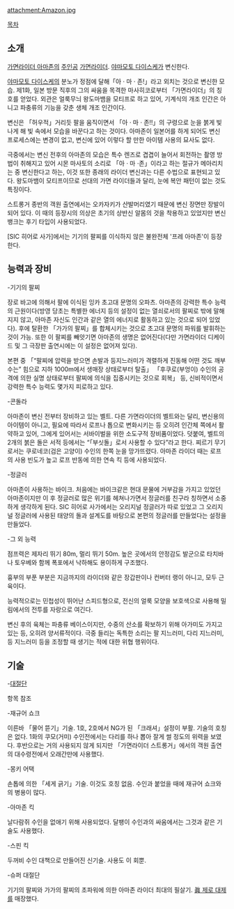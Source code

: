 attachment:Amazon.jpg 

[[목차]]
== 소개 ==
[[가면라이더 아마존]]의 [[주인공]] [[가면라이더]]. [[야마모토 다이스케]]가 변신한다.

[[야마모토 다이스케]]의 분노가 정점에 달해「아 · 마 · 존!」라고 외치는 것으로 변신한 모습. 제1화, 일본 방문 직후의 그의 싸움을 목격한 마사히코로부터 「가면라이더」의 칭호를 얻었다. 외관은 얼룩무늬 왕도마뱀을 모티프로 하고 있어, 기계식의 개조 인간은 아니고 파충류의 기능을 갖춘 생체 개조 인간이다.

변신은 「허우적」거리듯 팔을 움직이면서 「아 · 마 · 존!!」의 구령으로 눈을 붉게 빛나게 해 빛 속에서 모습을 바꾼다고 하는 것이다. 아마존이 일본어를 하게 되어도 변신 프로세스에는 변경이 없고, 변신에 있어 이렇다 할 만한 아이템 사용의 묘사도 없다.

극중에서는 변신 전후의 아마존의 모습은 특수 렌즈로 겹겹이 늘어서 회전하는 촬영 방법이 취해지고 있어 시몬 마사토의 소리로 「아 · 마 ·존」이라고 하는 절규가 메아리치는 중 변신한다고 하는, 이것 또한 종래의 라이더 변신과는 다른 수법으로 표현되고 있다. 왕도마뱀이 모티프이므로 선대의 가면 라이더들과 달리, 눈에 복안 패턴이 없는 것도 특징이다.

스트롱거 종반의 객원 출연에서는 오카자키가 산발머리였기 때문에 변신 장면만 장발이 되어 있다. 이 때의 등장시의 의상은 초기의 상반신 알몸의 것을 착용하고 있었지만 변신 뱅크는 후기 타입이 사용되었다.

[SIC 히어로 사가]에서는 기기의 팔찌를 이식하지 않은 불완전체 '프레 아마존'이 등장한다.

== 능력과 장비 ==
-기기의 팔찌

장로 바고에 의해서 팔에 이식된 잉카 초고대 문명의 오파츠. 아마존의 강력한 특수 능력의 근원이다(방영 당초는 특별한 에너지 등의 설정이 없는 열쇠로서의 팔찌로 밖에 말해지지 않고, 아마존 자신도 인간과 같은 열의 에너지로 활동하고 있는 것으로 되어 있었다). 후에 탈환한 「가가의 팔찌」를 합체시키는 것으로 초고대 문명의 파워를 발휘하는 것이 가능. 또한 이 팔찌를 빼앗기면 아마존의 생명은 없어진다(다만 가면라이더 디케이드 및 그 극장판 출연시에는 이 설정은 없어져 있다).

본편 중 「“팔찌에 압력을 받으면 손발과 등지느러미가 격렬하게 진동해 어떤 것도 깨부수는” 힘으로 지하 1000m에서 생매장 상태로부터 탈출」 「후쿠로(부엉이) 수인의 공격에 의한 실명 상태로부터 팔찌에 의식을 집중시키는 것으로 회복」 등, 신비적이면서 강력한 특수 능력도 몇가지 피로하고 있다.

-콘돌라

아마존이 변신 전부터 장비하고 있는 벨트. 다른 가면라이더의 벨트와는 달리, 변신용의 아이템이 아니고, 필요에 따라서 로프나 톱으로 변화시키는 등 오히려 인간체 쪽에서 활약하고 있어, 그에게 있어서는 서바이벌을 위한 소도구적 장비품이었다. 덧붙여, 벨트의 2개의 붉은 돌은 서적 등에서는 “「부싯돌」로서 사용할 수 있다”라고 한다. 찌르기 무기로서는 쿠로네코(검은 고양이) 수인의 한쪽 눈을 망가뜨렸다. 아마존 라이더 때는 로프의 사용 빈도가 높고 로프 반동에 의한 연속 킥 등에 사용되었다.

-정글러

아마존이 사용하는 바이크. 처음에는 바이크같은 현대 문물에 거부감을 가지고 있었던 아마존이지만 이 후 정글러로 많은 위기를 헤쳐나가면서 정글러를 친구라 칭하면서 소중하게 생각하게 된다. SIC 히어로 사가에서는 오리지널 정글러가 따로 있었고 그 오리지널 정글러에 사용된 태양의 돌과 설계도를 바탕으로 본편의 정글러를 만들었다는 설정을 만들었다.

-그 외 능력

점프력은 제자리 뛰기 80m, 멀리 뛰기 50m. 높은 곳에서의 안정감도 발군으로 타치바나 토우베와 함께 폭포에서 낙하해도 용이하게 구조했다.

흉부의 부푼 부분은 지금까지의 라이더와 같은 장갑판이나 컨버터 랭이 아니고, 모두 근육이다.

능력적으로는 민첩성이 뛰어난 스피드형으로, 전신의 얼룩 모양을 보호색으로 사용해 밀림에서의 전투를 자랑으로 여긴다.

변신 후의 육체는 파충류 베이스이지만, 수중의 산소를 확보하기 위해 아가미도 가지고 있는 등, 오히려 양서류적이다. 극중 들리는 독특한 소리는 팔 지느러미, 다리 지느러미, 등 지느러미 등을 조정할 때 생기는 적에 대한 위협 행위이다.

== 기술 ==
-[[대절단]]

항목 참조

-재규어 쇼크

이른바 「물어 뜯기」기술. 1호, 2호에서 NG가 된 「크래셔」설정이 부활. 기술의 호칭은 없다. 1화의 쿠모(거미) 수인전에서는 다리를 하나 뽑아 잘게 썰 정도의 위력을 보였다. 후반으로는 거의 사용되지 않게 되지만 「가면라이더 스트롱거」에서의 객원 출연의 대수령전에서 오래간만에 사용했다.

-몽키 어택

손톱에 의한 「세게 긁기」기술. 이것도 호칭 없음. 수인과 붙었을 때에 재규어 쇼크와의 병용이 많다.

-아마존 킥

날다람쥐 수인을 없애기 위해 사용되었다. 달팽이 수인과의 싸움에서는 그것과 같은 기술도 사용했다.

-스핀 킥

두꺼비 수인 대책으로 만들어진 신기술. 사용도 이 회뿐.

-슈퍼 대절단

기기의 팔찌와 가가의 팔찌의 초파워에 의한 아마존 라이더 최대의 필살기. [[제로 대제|眞 제로 대제]]를 매장했다.
